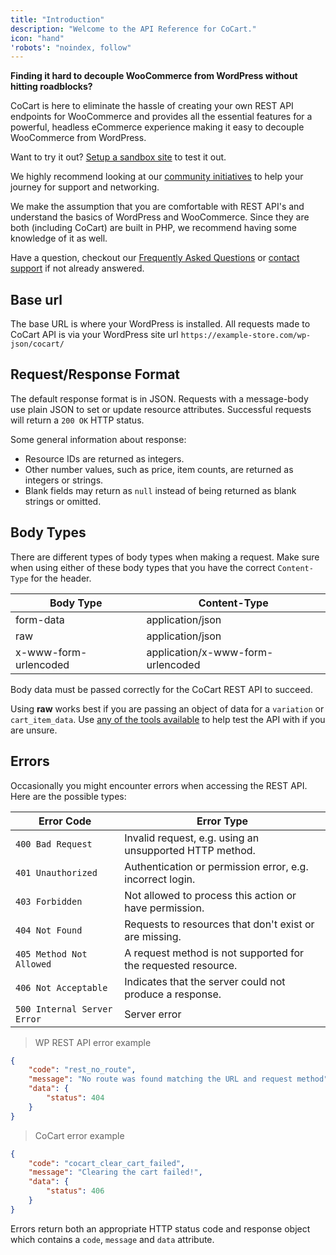 ```yaml
---
title: "Introduction"
description: "Welcome to the API Reference for CoCart."
icon: "hand"
'robots': "noindex, follow"
---
```


**Finding it hard to decouple WooCommerce from WordPress without hitting roadblocks?**

CoCart is here to eliminate the hassle of creating your own REST API endpoints for WooCommerce and provides all the essential features for a powerful, headless eCommerce experience making it easy to decouple WooCommerce from WordPress.

Want to try it out? [Setup a sandbox site](/api-reference/playground) to test it out.

We highly recommend looking at our [community initiatives](/resources/community) to help your journey for support and networking.

<Note>
    We make the assumption that you are comfortable with REST API's and understand the basics of WordPress and WooCommerce. Since they are both (including CoCart) are built in PHP, we recommend having some knowledge of it as well.
</Note>

Have a question, checkout our [Frequently Asked Questions](/api-reference/faq) or [contact support](mailto:support@cocartapi.com) if not already answered.

## Base url

The base URL is where your WordPress is installed. All requests made to CoCart API is via your WordPress site url `https://example-store.com/wp-json/cocart/`

## Request/Response Format ##

The default response format is in JSON. Requests with a message-body use plain JSON to set or update resource attributes. Successful requests will return a `200 OK` HTTP status.

Some general information about response:

* Resource IDs are returned as integers.
* Other number values, such as price, item counts, are returned as integers or strings.
* Blank fields may return as `null` instead of being returned as blank strings or omitted.

## Body Types ##

There are different types of body types when making a request. Make sure when using either of these body types that you have the correct `Content-Type` for the header.

| Body Type             | Content-Type                      |
| --------------------- | --------------------------------- |
| form-data             | application/json                  |
| raw                   | application/json                  |
| x-www-form-urlencoded | application/x-www-form-urlencoded |

<aside class="notice">
    Body data must be passed correctly for the CoCart REST API to succeed.
</aside>

Using **raw** works best if you are passing an object of data for a `variation` or `cart_item_data`. Use [any of the tools available](/documentation/tools) to help test the API with if you are unsure.

## Errors ##

Occasionally you might encounter errors when accessing the REST API. Here are the possible types:

| Error Code                  | Error Type                                                    |
| --------------------------- |-------------------------------------------------------------- |
| `400 Bad Request`           | Invalid request, e.g. using an unsupported HTTP method.       |
| `401 Unauthorized`          | Authentication or permission error, e.g. incorrect login.     |
| `403 Forbidden`             | Not allowed to process this action or have permission.        |
| `404 Not Found`             | Requests to resources that don't exist or are missing.        |
| `405 Method Not Allowed`    | A request method is not supported for the requested resource. |
| `406 Not Acceptable`        | Indicates that the server could not produce a response.       |
| `500 Internal Server Error` | Server error                                                  |

> WP REST API error example

```json
{
    "code": "rest_no_route",
    "message": "No route was found matching the URL and request method",
    "data": {
        "status": 404
    }
}
```

> CoCart error example

```json
{
    "code": "cocart_clear_cart_failed",
    "message": "Clearing the cart failed!",
    "data": {
        "status": 406
    }
}
```

Errors return both an appropriate HTTP status code and response object which contains a `code`, `message` and `data` attribute.
